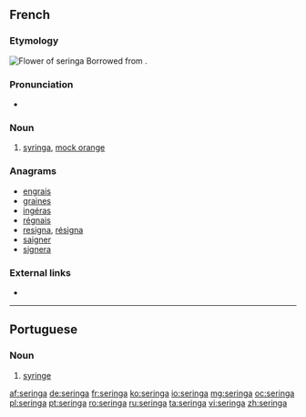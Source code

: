 ==French==

===Etymology===
[[File:Philadelphus_coronarius_MHNT.jpg|thumb|Flower of seringa]]
Borrowed from {{etyl|la|fr}} {{term|syringa|lang=la}}.

===Pronunciation===
* {{IPA|/s(ə)ʁɛ̃ɡa/|lang=fr}}

===Noun===
{{fr-noun|m}}

# {{context|plant|lang=fr}} [[syringa]], [[mock orange]]

===Anagrams===
* [[engrais#French|engrais]]
* [[graines#French|graines]]
* [[ingéras#French|ingéras]]
* [[régnais#French|régnais]]
* [[resigna#French|resigna]], [[résigna#French|résigna]]
* [[saigner#French|saigner]]
* [[signera#French|signera]]

===External links===
* {{R:TLFi}}

----

==Portuguese==

===Noun===
{{pt-noun|f}}

# [[syringe]]

[[af:seringa]]
[[de:seringa]]
[[fr:seringa]]
[[ko:seringa]]
[[io:seringa]]
[[mg:seringa]]
[[oc:seringa]]
[[pl:seringa]]
[[pt:seringa]]
[[ro:seringa]]
[[ru:seringa]]
[[ta:seringa]]
[[vi:seringa]]
[[zh:seringa]]